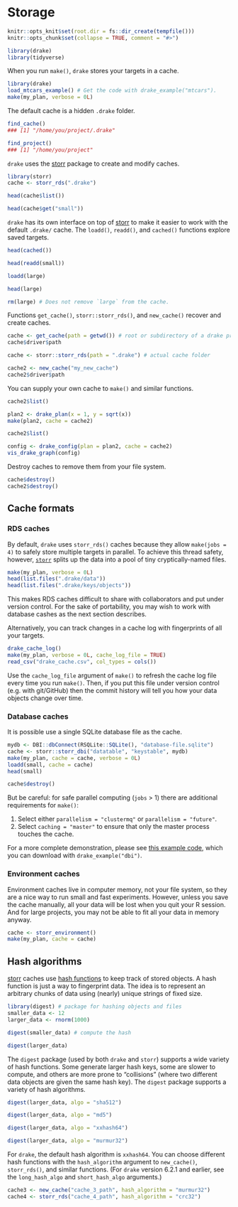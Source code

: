 # Storage {#store}

```r
knitr::opts_knit$set(root.dir = fs::dir_create(tempfile()))
knitr::opts_chunk$set(collapse = TRUE, comment = "#>")
```

```r
library(drake)
library(tidyverse)
```

When you run `make()`, `drake` stores your targets in a cache.

```r
library(drake)
load_mtcars_example() # Get the code with drake_example("mtcars").
make(my_plan, verbose = 0L)
```

The default cache is a hidden `.drake` folder. 

```r
find_cache()
### [1] "/home/you/project/.drake"

find_project()
### [1] "/home/you/project"
```

`drake` uses the [storr](https://github.com/richfitz/storr) package to create and modify caches.

```r
library(storr)
cache <- storr_rds(".drake")

head(cache$list())

head(cache$get("small"))
```

`drake` has its own interface on top of [storr](https://github.com/richfitz/storr) to make it easier to work with the default  `.drake/` cache. The `loadd()`, `readd()`, and `cached()` functions explore saved targets.

```r
head(cached())

head(readd(small))

loadd(large)

head(large)

rm(large) # Does not remove `large` from the cache.
```

Functions `get_cache()`, `storr::storr_rds()`, and `new_cache()` recover and create caches.

```r
cache <- get_cache(path = getwd()) # root or subdirectory of a drake project
cache$driver$path

cache <- storr::storr_rds(path = ".drake") # actual cache folder

cache2 <- new_cache("my_new_cache")
cache2$driver$path
```

You can supply your own cache to `make()` and similar functions.

```r
cache2$list()

plan2 <- drake_plan(x = 1, y = sqrt(x))
make(plan2, cache = cache2)

cache2$list()

config <- drake_config(plan = plan2, cache = cache2)
vis_drake_graph(config)
```

Destroy caches to remove them from your file system.

```r
cache$destroy()
cache2$destroy()
```

## Cache formats

### RDS caches

By default, `drake` uses `storr_rds()` caches because they allow `make(jobs = 4)` to safely store multiple targets in parallel. To achieve this thread safety, however, [`storr`](https://github.com/richfitz/storr) splits up the data into a pool of tiny cryptically-named files.

```r
make(my_plan, verbose = 0L)
head(list.files(".drake/data"))
head(list.files(".drake/keys/objects"))
```

This makes RDS caches difficult to share with collaborators and put under version control. For the sake of portability, you may wish to work with database cashes as the next section describes.

Alternatively, you can track changes in a cache log with fingerprints of all your targets.

```r
drake_cache_log()
make(my_plan, verbose = 0L, cache_log_file = TRUE)
read_csv("drake_cache.csv", col_types = cols())
```

Use the `cache_log_file` argument of `make()` to refresh the cache log file every time you run `make()`. Then, if you put this file under version control (e.g. with git/GitHub) then the commit history will tell you how your data objects change over time.

### Database caches

It is possible use a single SQLite database file as the cache.

```r
mydb <- DBI::dbConnect(RSQLite::SQLite(), "database-file.sqlite")
cache <- storr::storr_dbi("datatable", "keystable", mydb)
make(my_plan, cache = cache, verbose = 0L)
loadd(small, cache = cache)
head(small)
```

```r
cache$destroy()
```

But be careful: for safe parallel computing (`jobs` > 1) there are additional requirements for `make()`:

1. Select either `parallelism = "clustermq"` or `parallelism = "future"`.
2. Select `caching = "master"` to ensure that only the master process touches the cache.

For a more complete demonstration, please see [this example code](https://github.com/wlandau/drake-examples/tree/master/dbi), which you can download with `drake_example("dbi")`.

### Environment caches

Environment caches live in computer memory, not your file system, so they are a nice way to run small and fast experiments. However, unless you save the cache manually, all your data will be lost when you quit your R session. And for large projects, you may not be able to fit all your data in memory anyway.

```r
cache <- storr_environment()
make(my_plan, cache = cache)
```

## Hash algorithms

[storr](https://github.com/richfitz/storr) caches use [hash functions ](https://en.wikipedia.org/wiki/Hash_function) to keep track of stored objects. A hash function is just a way to fingerprint data. The idea is to represent an arbitrary chunks of data using (nearly) unique strings of fixed size.

```r
library(digest) # package for hashing objects and files
smaller_data <- 12
larger_data <- rnorm(1000)

digest(smaller_data) # compute the hash

digest(larger_data)
```

The `digest` package (used by both `drake` and `storr`) supports a wide variety of hash functions. Some generate larger hash keys, some are slower to compute, and others are more prone to "collisions" (where two different data objects are given the same hash key). The `digest` package supports a variety of hash algorithms.

```r
digest(larger_data, algo = "sha512")

digest(larger_data, algo = "md5")

digest(larger_data, algo = "xxhash64")

digest(larger_data, algo = "murmur32")
```

For `drake`, the default hash algorithm is `xxhash64`. You can choose different hash functions with the `hash_algorithm` argument to `new_cache()`, `storr_rds()`, and similar functions. (For `drake` version 6.2.1 and earlier, see the `long_hash_algo` and `short_hash_algo` arguments.)

```r
cache3 <- new_cache("cache_3_path", hash_algorithm = "murmur32")
cache4 <- storr_rds("cache_4_path", hash_algorithm = "crc32")
```
